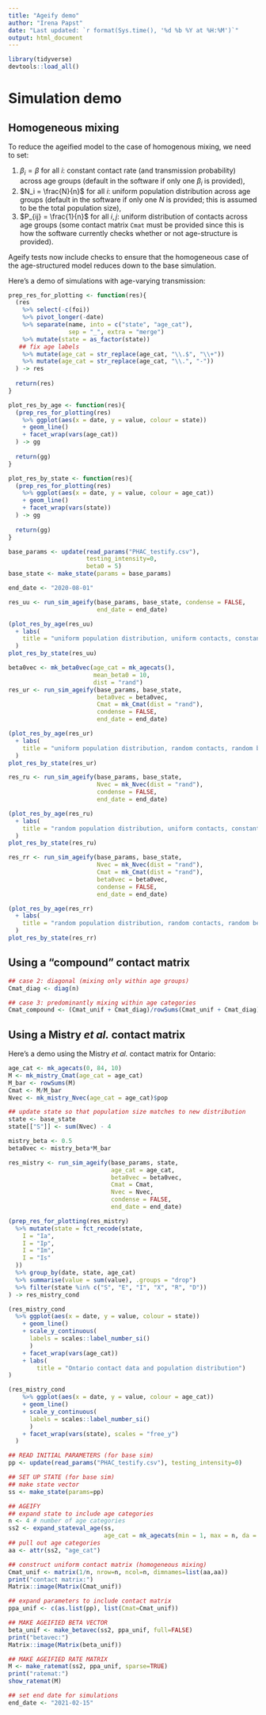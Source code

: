 ```yaml
---
title: "Ageify demo"
author: "Irena Papst"
date: "Last updated: `r format(Sys.time(), '%d %b %Y at %H:%M')`"
output: html_document
---
```


```r
library(tidyverse)
devtools::load_all()
```

# Simulation demo

## Homogeneous mixing

To reduce the ageified model to the case of homogenous mixing, we need to set:

1. $\beta_i = \beta$ for all $i$: constant contact rate (and transmission probability) across age groups (default in the software if only one $\beta_i$ is provided),
1. $N_i = \frac{N}{n}$ for all $i$: uniform population distribution across age groups (default in the software if only one $N$ is provided; this is assumed to be the total population size),
1. $P_{ij} = \frac{1}{n}$ for all $i,j$: uniform distribution of contacts across age groups (some contact matrix `Cmat` must be provided since this is how the software currently checks whether or not age-structure is provided).

Ageify tests now include checks to ensure that the homogeneous case of the age-structured model reduces down to the base simulation. 

Here's a demo of simulations with age-varying transmission:

```r
prep_res_for_plotting <- function(res){
  (res  
    %>% select(-c(foi))
    %>% pivot_longer(-date)
    %>% separate(name, into = c("state", "age_cat"),
                 sep = "_", extra = "merge")
    %>% mutate(state = as_factor(state))
   ## fix age labels
    %>% mutate(age_cat = str_replace(age_cat, "\\.$", "\\+"))
    %>% mutate(age_cat = str_replace(age_cat, "\\.", "-"))
  ) -> res
  
  return(res)
}
```

```r
plot_res_by_age <- function(res){
  (prep_res_for_plotting(res)
    %>% ggplot(aes(x = date, y = value, colour = state))
    + geom_line()
    + facet_wrap(vars(age_cat))
  ) -> gg
  
  return(gg)
}
```

```r
plot_res_by_state <- function(res){
  (prep_res_for_plotting(res)
    %>% ggplot(aes(x = date, y = value, colour = age_cat))
    + geom_line()
    + facet_wrap(vars(state))
  ) -> gg
  
  return(gg)
}
```

```r
base_params <- update(read_params("PHAC_testify.csv"),
                      testing_intensity=0,
                      beta0 = 5)
base_state <- make_state(params = base_params)

end_date <- "2020-08-01"
```

```r
res_uu <- run_sim_ageify(base_params, base_state, condense = FALSE,
                         end_date = end_date)

(plot_res_by_age(res_uu)
  + labs(
    title = "uniform population distribution, uniform contacts, constant beta")
  )
plot_res_by_state(res_uu)
```

```r
beta0vec <- mk_beta0vec(age_cat = mk_agecats(),
                        mean_beta0 = 10,
                        dist = "rand")
res_ur <- run_sim_ageify(base_params, base_state,
                         beta0vec = beta0vec,
                         Cmat = mk_Cmat(dist = "rand"),
                         condense = FALSE,
                         end_date = end_date)

(plot_res_by_age(res_ur)
  + labs(
    title = "uniform population distribution, random contacts, random beta0")
  ) 
plot_res_by_state(res_ur)
```

```r
res_ru <- run_sim_ageify(base_params, base_state,
                         Nvec = mk_Nvec(dist = "rand"),
                         condense = FALSE,
                         end_date = end_date)

(plot_res_by_age(res_ru)
  + labs(
    title = "random population distribution, uniform contacts, constant beta0")
  ) 
plot_res_by_state(res_ru)
```

```r
res_rr <- run_sim_ageify(base_params, base_state,
                         Nvec = mk_Nvec(dist = "rand"),
                         Cmat = mk_Cmat(dist = "rand"),
                         beta0vec = beta0vec,
                         condense = FALSE,
                         end_date = end_date)

(plot_res_by_age(res_rr)
  + labs(
    title = "random population distribution, random contacts, random beta0")
  ) 
plot_res_by_state(res_rr)
```

## Using a "compound" contact matrix
```r
## case 2: diagonal (mixing only within age groups)
Cmat_diag <- diag(n)

## case 3: predominantly mixing within age categories
Cmat_compound <- (Cmat_unif + Cmat_diag)/rowSums(Cmat_unif + Cmat_diag)
```

## Using a Mistry *et al.* contact matrix

Here's a demo using the Mistry *et al.* contact matrix for Ontario:

```r
age_cat <- mk_agecats(0, 84, 10)
M <- mk_mistry_Cmat(age_cat = age_cat)
M_bar <- rowSums(M)
Cmat <- M/M_bar
Nvec <- mk_mistry_Nvec(age_cat = age_cat)$pop

## update state so that population size matches to new distribution
state <- base_state
state[["S"]] <- sum(Nvec) - 4

mistry_beta <- 0.5
beta0vec <- mistry_beta*M_bar

res_mistry <- run_sim_ageify(base_params, state,
                             age_cat = age_cat,
                             beta0vec = beta0vec,
                             Cmat = Cmat,
                             Nvec = Nvec,
                             condense = FALSE,
                             end_date = end_date)

(prep_res_for_plotting(res_mistry)
  %>% mutate(state = fct_recode(state,
    I = "Ia",
    I = "Ip",
    I = "Im",
    I = "Is"
  ))  
  %>% group_by(date, state, age_cat)
  %>% summarise(value = sum(value), .groups = "drop")
  %>% filter(state %in% c("S", "E", "I", "X", "R", "D"))
) -> res_mistry_cond

(res_mistry_cond
  %>% ggplot(aes(x = date, y = value, colour = state))
    + geom_line()
    + scale_y_continuous(
      labels = scales::label_number_si()
      )
    + facet_wrap(vars(age_cat))
    + labs(
        title = "Ontario contact data and population distribution")
) 

(res_mistry_cond
    %>% ggplot(aes(x = date, y = value, colour = age_cat))
    + geom_line()
    + scale_y_continuous(
      labels = scales::label_number_si()
      )
    + facet_wrap(vars(state), scales = "free_y")
  )
```

<!----------------------------------------------------------------------------->

```r
## READ INITIAL PARAMETERS (for base sim)
pp <- update(read_params("PHAC_testify.csv"), testing_intensity=0)

## SET UP STATE (for base sim)
## make state vector
ss <- make_state(params=pp)

## AGEIFY
## expand state to include age categories
n <- 4 # number of age categories
ss2 <- expand_stateval_age(ss,
                           age_cat = mk_agecats(min = 1, max = n, da = 1))
## pull out age categories
aa <- attr(ss2, "age_cat")

## construct uniform contact matrix (homogeneous mixing)
Cmat_unif <- matrix(1/n, nrow=n, ncol=n, dimnames=list(aa,aa))
print("contact matrix:")
Matrix::image(Matrix(Cmat_unif))

## expand parameters to include contact matrix
ppa_unif <- c(as.list(pp), list(Cmat=Cmat_unif))

## MAKE AGEIFIED BETA VECTOR
beta_unif <- make_betavec(ss2, ppa_unif, full=FALSE)
print("betavec:")
Matrix::image(Matrix(beta_unif))

## MAKE AGEIFIED RATE MATRIX
M <- make_ratemat(ss2, ppa_unif, sparse=TRUE)
print("ratemat:")
show_ratemat(M)

## set end date for simulations
end_date <- "2021-02-15"
```



